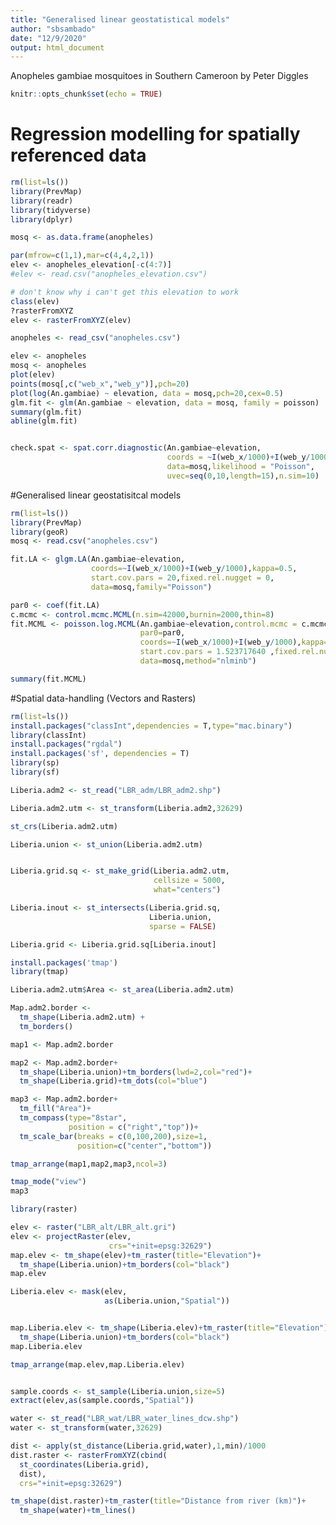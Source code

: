 ```yaml
---
title: "Generalised linear geostatistical models"
author: "sbsambado"
date: "12/9/2020"
output: html_document
---
```




Anopheles gambiae mosquitoes in Southern Cameroon by Peter Diggles


```r
knitr::opts_chunk$set(echo = TRUE)
```



# Regression modelling for spatially referenced data

```r
rm(list=ls())
library(PrevMap)
library(readr)
library(tidyverse)
library(dplyr)

mosq <- as.data.frame(anopheles)

par(mfrow=c(1,1),mar=c(4,4,2,1))
elev <- anopheles_elevation[-c(4:7)] 
#elev <- read.csv("anopheles_elevation.csv")

# don't know why i can't get this elevation to work
class(elev)
?rasterFromXYZ
elev <- rasterFromXYZ(elev)

anopheles <- read_csv("anopheles.csv")

elev <- anopheles
mosq <- anopheles
plot(elev)
points(mosq[,c("web_x","web_y")],pch=20)
plot(log(An.gambiae) ~ elevation, data = mosq,pch=20,cex=0.5)
glm.fit <- glm(An.gambiae ~ elevation, data = mosq, family = poisson)
summary(glm.fit)
abline(glm.fit)


check.spat <- spat.corr.diagnostic(An.gambiae~elevation,
                                   coords = ~I(web_x/1000)+I(web_y/1000),
                                   data=mosq,likelihood = "Poisson",
                                   uvec=seq(0,10,length=15),n.sim=10)
```


#Generalised linear geostatisitcal models 

```r
rm(list=ls())
library(PrevMap)
library(geoR)
mosq <- read.csv("anopheles.csv")

fit.LA <- glgm.LA(An.gambiae~elevation,
                  coords=~I(web_x/1000)+I(web_y/1000),kappa=0.5,
                  start.cov.pars = 20,fixed.rel.nugget = 0,
                  data=mosq,family="Poisson")

par0 <- coef(fit.LA)
c.mcmc <- control.mcmc.MCML(n.sim=42000,burnin=2000,thin=8)
fit.MCML <- poisson.log.MCML(An.gambiae~elevation,control.mcmc = c.mcmc,
                             par0=par0,
                             coords=~I(web_x/1000)+I(web_y/1000),kappa=0.5,
                             start.cov.pars = 1.523717640 ,fixed.rel.nugget = 0,
                             data=mosq,method="nlminb")

summary(fit.MCML)

```



#Spatial data-handling (Vectors and Rasters)

```r
rm(list=ls())
install.packages("classInt",dependencies = T,type="mac.binary")
library(classInt)
install.packages("rgdal")
install.packages('sf', dependencies = T)
library(sp)
library(sf)

Liberia.adm2 <- st_read("LBR_adm/LBR_adm2.shp")

Liberia.adm2.utm <- st_transform(Liberia.adm2,32629)

st_crs(Liberia.adm2.utm)

Liberia.union <- st_union(Liberia.adm2.utm)


Liberia.grid.sq <- st_make_grid(Liberia.adm2.utm,
                                cellsize = 5000,
                                what="centers")

Liberia.inout <- st_intersects(Liberia.grid.sq,
                               Liberia.union,
                               sparse = FALSE)

Liberia.grid <- Liberia.grid.sq[Liberia.inout]

install.packages('tmap')
library(tmap)

Liberia.adm2.utm$Area <- st_area(Liberia.adm2.utm)

Map.adm2.border <- 
  tm_shape(Liberia.adm2.utm) + 
  tm_borders() 

map1 <- Map.adm2.border

map2 <- Map.adm2.border+
  tm_shape(Liberia.union)+tm_borders(lwd=2,col="red")+
  tm_shape(Liberia.grid)+tm_dots(col="blue")

map3 <- Map.adm2.border+
  tm_fill("Area")+
  tm_compass(type="8star", 
             position = c("right","top"))+
  tm_scale_bar(breaks = c(0,100,200),size=1,
               position=c("center","bottom")) 

tmap_arrange(map1,map2,map3,ncol=3)

tmap_mode("view")
map3

library(raster)

elev <- raster("LBR_alt/LBR_alt.gri")
elev <- projectRaster(elev,
                      crs="+init=epsg:32629")
map.elev <- tm_shape(elev)+tm_raster(title="Elevation")+
  tm_shape(Liberia.union)+tm_borders(col="black")
map.elev

Liberia.elev <- mask(elev,
                     as(Liberia.union,"Spatial"))


map.Liberia.elev <- tm_shape(Liberia.elev)+tm_raster(title="Elevation")+
  tm_shape(Liberia.union)+tm_borders(col="black")
map.Liberia.elev

tmap_arrange(map.elev,map.Liberia.elev)


sample.coords <- st_sample(Liberia.union,size=5)
extract(elev,as(sample.coords,"Spatial"))

water <- st_read("LBR_wat/LBR_water_lines_dcw.shp")
water <- st_transform(water,32629)

dist <- apply(st_distance(Liberia.grid,water),1,min)/1000
dist.raster <- rasterFromXYZ(cbind(
  st_coordinates(Liberia.grid),
  dist),
  crs="+init=epsg:32629")

tm_shape(dist.raster)+tm_raster(title="Distance from river (km)")+
  tm_shape(water)+tm_lines()

```

